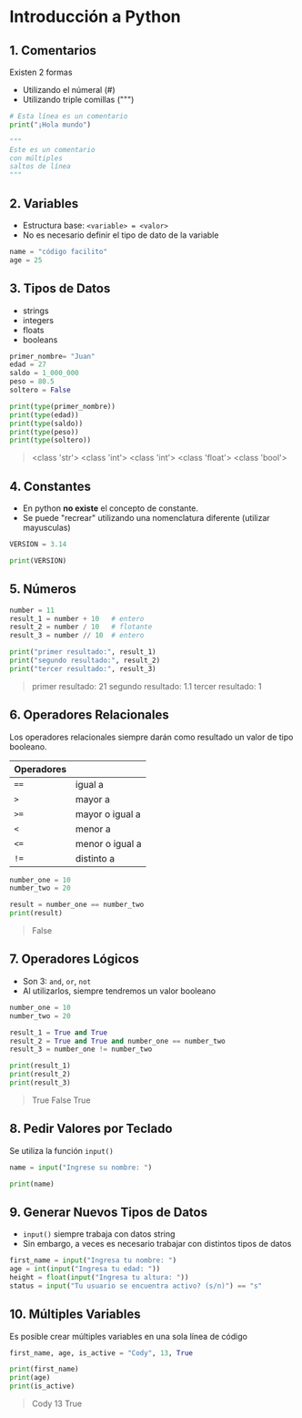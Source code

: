 # Introducción a Python

## 1. Comentarios
Existen 2 formas

- Utilizando el númeral (\#)
- Utilizando triple comillas (\"\"\")

```python
# Esta línea es un comentario
print("¡Hola mundo")

"""
Este es un comentario
con múltiples
saltos de línea
"""
```

## 2. Variables
- Estructura base: `<variable> = <valor>`
- No es necesario definir el tipo de dato de la variable

```python
name = "código facilito"
age = 25
```

## 3. Tipos de Datos
- strings
- integers
- floats
- booleans

```python
primer_nombre= "Juan"
edad = 27
saldo = 1_000_000
peso = 80.5
soltero = False

print(type(primer_nombre))
print(type(edad))
print(type(saldo))
print(type(peso))
print(type(soltero))
```
> \<class 'str'\>
> \<class 'int'\>
> \<class 'int'\>
> \<class 'float'\>
> \<class 'bool'\>

## 4. Constantes
- En python **no existe** el concepto de constante.
- Se puede "recrear" utilizando una nomenclatura diferente (utilizar mayusculas)

```python
VERSION = 3.14

print(VERSION)
```

## 5. Números

```python
number = 11            
result_1 = number + 10   # entero
result_2 = number / 10   # flotante
result_3 = number // 10  # entero

print("primer resultado:", result_1)
print("segundo resultado:", result_2)
print("tercer resultado:", result_3)
```
> primer resultado: 21
> segundo resultado: 1.1
> tercer resultado: 1

## 6. Operadores Relacionales
Los operadores relacionales siempre darán como resultado un valor de tipo booleano.

|Operadores||
|---|---|
|`==`|igual a|
|`>`|mayor a|
|`>=`|mayor o igual a|
|`<`|menor a|
|`<=`|menor o igual a|
|`!=`|distinto a|

```python
number_one = 10
number_two = 20

result = number_one == number_two
print(result)
```
> False

## 7. Operadores Lógicos

- Son 3: `and`, `or`, `not`
- Al utilizarlos, siempre tendremos un valor booleano

```python
number_one = 10
number_two = 20

result_1 = True and True
result_2 = True and True and number_one == number_two
result_3 = number_one != number_two

print(result_1)
print(result_2)
print(result_3)
```
> True
> False
> True

## 8. Pedir Valores por Teclado
Se utiliza la función `input()` 

```python
name = input("Ingrese su nombre: ")

print(name)
```

## 9. Generar Nuevos Tipos de Datos
- `input()` siempre trabaja con datos string
- Sin embargo, a veces es necesario trabajar con distintos tipos de datos


```python
first_name = input("Ingresa tu nombre: ")
age = int(input("Ingresa tu edad: "))
height = float(input("Ingresa tu altura: "))
status = input("Tu usuario se encuentra activo? (s/n)") == "s"
```

## 10. Múltiples Variables
Es posible crear múltiples variables en una sola línea de código

```python
first_name, age, is_active = "Cody", 13, True

print(first_name)
print(age)
print(is_active)
```
> Cody
> 13
> True